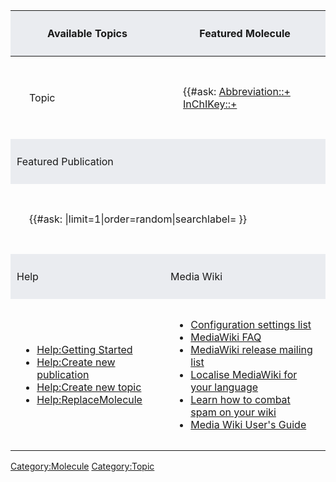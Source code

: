 {| style="border: 1px outset"
|+
! style="background-color:#eaecf0; padding: 10px" | Available Topics
! style="background-color:#eaecf0; padding: 10px" | Featured Molecule
|-
| style="padding: 30px" |<categorytree mode="pages" depth="3" hideroot="on" hideprefix="categories">Topic</categorytree>
| style="padding: 30px" |{{#ask: [[Category:Molecule]] [[Abbreviation::+]] [[InChIKey::+]] 
|?InChIKey 
|?Abbreviation 
|limit=1 
|order=random 
|format=plainlist 
|introtemplate=MoleculeShortListIntro 
|outrotemplate=MoleculeListOutro 
|template=MoleculeShortListRow
|searchlabel= }}
|-
! style="background-color:#eaecf0; padding:10px" colspan="2" |Featured Publication
|-
| style="padding: 30px" colspan="2"| {{#ask: [[Category:Topic]]|limit=1|order=random|searchlabel= }}
|-
! style="background-color:#eaecf0; padding: 10px" | Help
! style="background-color:#eaecf0; padding: 10px" | Media Wiki
|-
| style="padding: 15px" |
* [[Help:Getting Started]] 
* [[Help:Create new publication]]
* [[Help:Create new topic]]
* [[Help:ReplaceMolecule]]
| style="padding: 15px" |
*[[mediawikiwiki:Special:MyLanguage/Manual:Configuration_settings|Configuration settings list]]
*[[mediawikiwiki:Special:MyLanguage/Manual:FAQ|MediaWiki FAQ]]
*[https://lists.wikimedia.org/postorius/lists/mediawiki-announce.lists.wikimedia.org/ MediaWiki release mailing list]
*[[mediawikiwiki:Special:MyLanguage/Localisation#Translation_resources|Localise MediaWiki for your language]]
*[[mediawikiwiki:Special:MyLanguage/Manual:Combating_spam|Learn how to combat spam on your wiki]]
*[[mediawikiwiki:Special:MyLanguage/Help:Contents|Media Wiki User's Guide]]
|}